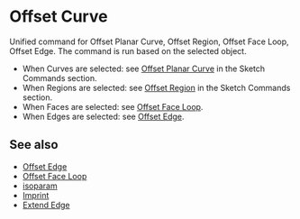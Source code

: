 
# Offset Curve

<Reference shortcut="O" command="Offset Curve" button="Right of Command Bar" />

Unified command for Offset Planar Curve, Offset Region, Offset Face Loop, Offset Edge. The command is run based on the selected object.
   - When Curves are selected: see [Offset Planar Curve](../sketch/offset-planar-curve) in the Sketch Commands section.
   - When Regions are selected: see [Offset Region](../sketch/offset-region) in the Sketch Commands section.
   - When Faces are selected: see [Offset Face Loop](./offset-face-loop).
   - When Edges are selected: see [Offset Edge](./offset-edge).

## See also
- [Offset Edge](./offset-edge)
- [Offset Face Loop](./offset-face-loop)
- [isoparam](./isoparam)
- [Imprint](./imprint)
- [Extend Edge](./extend-edge)











